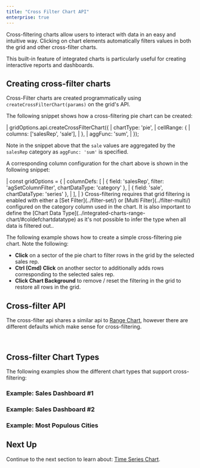 ```yaml
---
title: "Cross Filter Chart API"
enterprise: true
---
```


Cross-filtering charts allow users to interact with data in an easy and intuitive way. Clicking on chart elements
automatically filters values in both the grid and other cross-filter charts.

<gif src="cross-filtering.gif" alt="Cross Filtering"></gif>

This built-in feature of integrated charts is particularly useful for creating interactive reports and dashboards.

## Creating cross-filter charts

Cross-Filter charts are created programmatically using `createCrossFilterChart(params)` on the grid's API.

<api-documentation source='grid-api/api.json' section='charts' names='["createCrossFilterChart"]'></api-documentation>

The following snippet shows how a cross-filtering pie chart can be created:

<snippet>
| gridOptions.api.createCrossFilterChart({
|     chartType: 'pie',
|     cellRange: {
|         columns: ['salesRep', 'sale'],
|     },
|     aggFunc: 'sum',
| });
</snippet>

Note in the snippet above that the `sale` values are aggregated by the `salesRep` category as `aggFunc: 'sum'` is specified.

A corresponding column configuration for the chart above is shown in the following snippet:

<snippet>
| const gridOptions = {
|     columnDefs: [
|         { field: 'salesRep', filter: 'agSetColumnFilter', chartDataType: 'category' },
|         { field: 'sale', chartDataType: 'series' },
|     ],
| }
</snippet>

<note>
Cross-filtering requires that grid filtering is enabled with either a [Set Filter](../filter-set/) or [Multi Filter](../filter-multi/) configured on the category column used in the chart. It is also important to define the [Chart Data Type](../integrated-charts-range-chart/#coldefchartdatatype) as it's not possible to infer the type when all data is filtered out..
</note>

The following example shows how to create a simple cross-filtering pie chart. Note the following:

- **Click** on a sector of the pie chart to filter rows in the grid by the selected sales rep.
- **Ctrl (Cmd) Click** on another sector to additionally adds rows corresponding to the selected sales rep.
- **Click Chart Background** to remove / reset the filtering in the grid to restore all rows in the grid.

<GridExampleRunner title='Simple Cross-Filter' name='simple-cross-filter' type='generated' options='{ "exampleHeight": 680, "enterprise":  true,  "modules": ["clientside", "menu", "charts", "setfilter", "multifilter", "filterpanel", "columnpanel"] }'></GridExampleRunner>

## Cross-filter API

The cross-filter api shares a similar api to [Range Chart](/integrated-charts-api-range-chart/), however there are
different defaults which make sense for cross-filtering.

<api-documentation source='grid-api/api.json' section='charts' names='["createCrossFilterChart"]'></api-documentation>

<br>

<interface-documentation interfaceName='CreateCrossFilterChartParams' overrideSrc='integrated-charts-api-cross-filter-chart/resources/cross-filter-api.json' ></interface-documentation>

## Cross-filter Chart Types

The following examples show the different chart types that support cross-filtering:

### Example: Sales Dashboard #1

<GridExampleRunner title='Sales Dashboard' name='sales-dashboard' type='generated' options='{ "exampleHeight": 1000, "enterprise":  true,  "modules": ["clientside", "menu", "charts", "setfilter", "multifilter", "filterpanel", "columnpanel"] }'></GridExampleRunner>

### Example: Sales Dashboard #2

<GridExampleRunner title='Sales Dashboard 2' name='sales-dashboard2' type='generated' options='{ "exampleHeight": 1000, "enterprise":  true,  "modules": ["clientside", "menu", "charts", "setfilter", "multifilter", "filterpanel", "columnpanel"] }'></GridExampleRunner>

### Example: Most Populous Cities

<GridExampleRunner title='Most Populous Cities' name='most-populous-cities' type='generated' options='{ "exampleHeight": 1000, "enterprise":  true,  "modules": ["clientside", "menu", "charts", "setfilter", "multifilter", "filterpanel", "columnpanel"] }'></GridExampleRunner>

## Next Up

Continue to the next section to learn about: [Time Series Chart](/integrated-charts-time-series/).